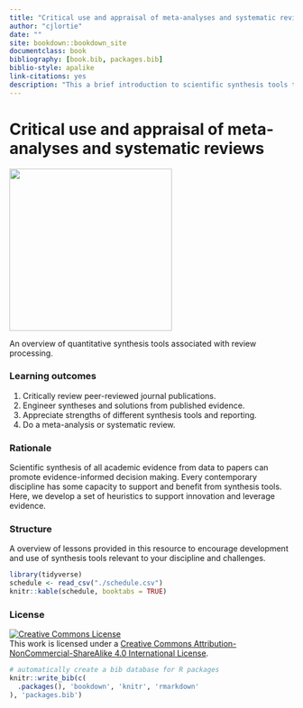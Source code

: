 ```yaml
--- 
title: "Critical use and appraisal of meta-analyses and systematic reviews"
author: "cjlortie"
date: ""
site: bookdown::bookdown_site
documentclass: book
bibliography: [book.bib, packages.bib]
biblio-style: apalike
link-citations: yes
description: "This a brief introduction to scientific synthesis tools that use meta-analyses and systematic reviews to advance science and inform decision making. "
---
```


# Critical use and appraisal of meta-analyses and systematic reviews      

![](./synthesis.png){width=3in}  

An overview of quantitative synthesis tools associated with review processing.

### Learning outcomes {-} 
1. Critically review peer-reviewed journal publications.  
2. Engineer syntheses and solutions from published evidence.  
3. Appreciate strengths of different synthesis tools and reporting.    
4. Do a meta-analysis or systematic review. 


### Rationale {-} 
Scientific synthesis of all academic evidence from data to papers can promote evidence-informed decision making. Every contemporary discipline has some capacity to support and benefit from synthesis tools. Here, we develop a set of heuristics to support innovation and leverage evidence.  

### Structure {-}  
A overview of lessons provided in this resource to encourage development and use of synthesis tools relevant to your discipline and challenges.  

```r
library(tidyverse)
schedule <- read_csv("./schedule.csv")
knitr::kable(schedule, booktabs = TRUE)

```

### License {-}  

<a rel="license" href="http://creativecommons.org/licenses/by-nc-sa/4.0/"><img alt="Creative Commons License" style="border-width:0" src="https://i.creativecommons.org/l/by-nc-sa/4.0/88x31.png" /></a><br />This work is licensed under a <a rel="license" href="http://creativecommons.org/licenses/by-nc-sa/4.0/">Creative Commons Attribution-NonCommercial-ShareAlike 4.0 International License</a>.  

```r
# automatically create a bib database for R packages
knitr::write_bib(c(
  .packages(), 'bookdown', 'knitr', 'rmarkdown'
), 'packages.bib')
```

